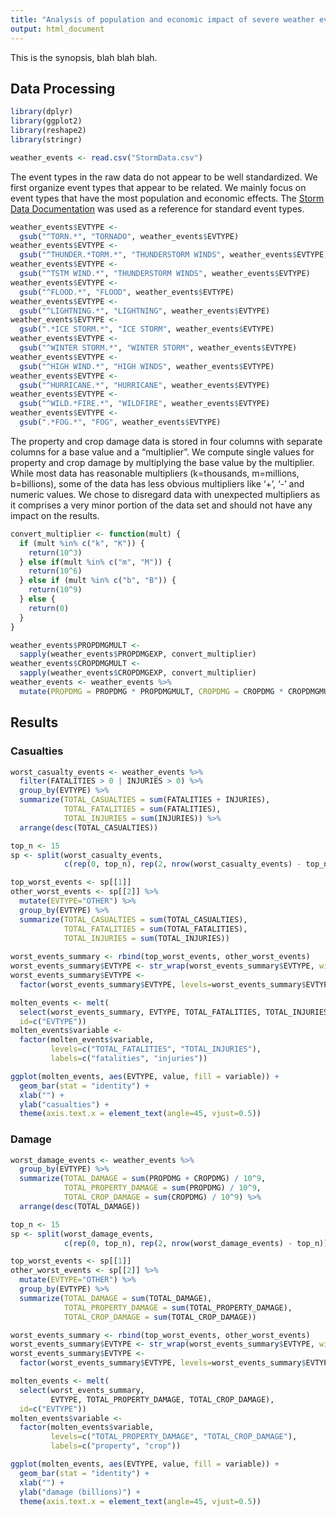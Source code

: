 ```yaml
---
title: "Analysis of population and economic impact of severe weather events in the United States."
output: html_document
---
```


This is the synopsis, blah blah blah.

## Data Processing ##

```r
library(dplyr)
library(ggplot2)
library(reshape2)
library(stringr)
```

```r
weather_events <- read.csv("StormData.csv")
```

The event types in the raw data do not appear to be well standardized. We first
organize event types that appear to be related. We mainly focus on event types
that have the most population and economic effects. The 
[Storm Data Documentation](https://d396qusza40orc.cloudfront.net/repdata%2Fpeer2_doc%2Fpd01016005curr.pdf)
was used as a reference for standard event types.

```r
weather_events$EVTYPE <- 
  gsub("^TORN.*", "TORNADO", weather_events$EVTYPE)
weather_events$EVTYPE <- 
  gsub("^THUNDER.*TORM.*", "THUNDERSTORM WINDS", weather_events$EVTYPE)
weather_events$EVTYPE <- 
  gsub("^TSTM WIND.*", "THUNDERSTORM WINDS", weather_events$EVTYPE)
weather_events$EVTYPE <- 
  gsub("^FLOOD.*", "FLOOD", weather_events$EVTYPE)
weather_events$EVTYPE <- 
  gsub("^LIGHTNING.*", "LIGHTNING", weather_events$EVTYPE)
weather_events$EVTYPE <- 
  gsub(".*ICE STORM.*", "ICE STORM", weather_events$EVTYPE)
weather_events$EVTYPE <- 
  gsub("^WINTER STORM.*", "WINTER STORM", weather_events$EVTYPE)
weather_events$EVTYPE <- 
  gsub("^HIGH WIND.*", "HIGH WINDS", weather_events$EVTYPE)
weather_events$EVTYPE <- 
  gsub("^HURRICANE.*", "HURRICANE", weather_events$EVTYPE)
weather_events$EVTYPE <- 
  gsub("^WILD.*FIRE.*", "WILDFIRE", weather_events$EVTYPE)
weather_events$EVTYPE <- 
  gsub(".*FOG.*", "FOG", weather_events$EVTYPE)
```

The property and crop damage data is stored in four columns with separate 
columns for a base value and a "multiplier". We compute single values for 
property and crop damage by multiplying the base value by the multiplier.
While most data has reasonable multipliers (k=thousands, m=millions, b=billions),
some of the data has less obvious multipliers like '+', '-' and numeric values.
We chose to disregard data with unexpected multipliers as it comprises a very
minor portion of the data set and should not have any impact on the results.

```r
convert_multiplier <- function(mult) {
  if (mult %in% c("k", "K")) {
    return(10^3)
  } else if(mult %in% c("m", "M")) {
    return(10^6)
  } else if (mult %in% c("b", "B")) {
    return(10^9)
  } else {
    return(0)
  }
}

weather_events$PROPDMGMULT <- 
  sapply(weather_events$PROPDMGEXP, convert_multiplier)
weather_events$CROPDMGMULT <- 
  sapply(weather_events$CROPDMGEXP, convert_multiplier)
weather_events <- weather_events %>% 
  mutate(PROPDMG = PROPDMG * PROPDMGMULT, CROPDMG = CROPDMG * CROPDMGMULT)
```

## Results ##

### Casualties ###

```r
worst_casualty_events <- weather_events %>%
  filter(FATALITIES > 0 | INJURIES > 0) %>%
  group_by(EVTYPE) %>%
  summarize(TOTAL_CASUALTIES = sum(FATALITIES + INJURIES), 
            TOTAL_FATALITIES = sum(FATALITIES),
            TOTAL_INJURIES = sum(INJURIES)) %>%
  arrange(desc(TOTAL_CASUALTIES))

top_n <- 15
sp <- split(worst_casualty_events, 
            c(rep(0, top_n), rep(2, nrow(worst_casualty_events) - top_n)))

top_worst_events <- sp[[1]]
other_worst_events <- sp[[2]] %>%
  mutate(EVTYPE="OTHER") %>%
  group_by(EVTYPE) %>%
  summarize(TOTAL_CASUALTIES = sum(TOTAL_CASUALTIES), 
            TOTAL_FATALITIES = sum(TOTAL_FATALITIES),
            TOTAL_INJURIES = sum(TOTAL_INJURIES))
  
worst_events_summary <- rbind(top_worst_events, other_worst_events)
worst_events_summary$EVTYPE <- str_wrap(worst_events_summary$EVTYPE, width=10)
worst_events_summary$EVTYPE <- 
  factor(worst_events_summary$EVTYPE, levels=worst_events_summary$EVTYPE)

molten_events <- melt(
  select(worst_events_summary, EVTYPE, TOTAL_FATALITIES, TOTAL_INJURIES), 
  id=c("EVTYPE"))
molten_events$variable <- 
  factor(molten_events$variable, 
         levels=c("TOTAL_FATALITIES", "TOTAL_INJURIES"), 
         labels=c("fatalities", "injuries"))

ggplot(molten_events, aes(EVTYPE, value, fill = variable)) +
  geom_bar(stat = "identity") +
  xlab("") + 
  ylab("casualties") +
  theme(axis.text.x = element_text(angle=45, vjust=0.5)) 
```

### Damage ###
```r
worst_damage_events <- weather_events %>%
  group_by(EVTYPE) %>%
  summarize(TOTAL_DAMAGE = sum(PROPDMG + CROPDMG) / 10^9, 
            TOTAL_PROPERTY_DAMAGE = sum(PROPDMG) / 10^9,
            TOTAL_CROP_DAMAGE = sum(CROPDMG) / 10^9) %>%
  arrange(desc(TOTAL_DAMAGE))

top_n <- 15
sp <- split(worst_damage_events, 
            c(rep(0, top_n), rep(2, nrow(worst_damage_events) - top_n)))

top_worst_events <- sp[[1]]
other_worst_events <- sp[[2]] %>%
  mutate(EVTYPE="OTHER") %>%
  group_by(EVTYPE) %>%
  summarize(TOTAL_DAMAGE = sum(TOTAL_DAMAGE), 
            TOTAL_PROPERTY_DAMAGE = sum(TOTAL_PROPERTY_DAMAGE),
            TOTAL_CROP_DAMAGE = sum(TOTAL_CROP_DAMAGE))

worst_events_summary <- rbind(top_worst_events, other_worst_events)
worst_events_summary$EVTYPE <- str_wrap(worst_events_summary$EVTYPE, width=10)
worst_events_summary$EVTYPE <- 
  factor(worst_events_summary$EVTYPE, levels=worst_events_summary$EVTYPE)

molten_events <- melt(
  select(worst_events_summary, 
         EVTYPE, TOTAL_PROPERTY_DAMAGE, TOTAL_CROP_DAMAGE), 
  id=c("EVTYPE"))
molten_events$variable <- 
  factor(molten_events$variable, 
         levels=c("TOTAL_PROPERTY_DAMAGE", "TOTAL_CROP_DAMAGE"), 
         labels=c("property", "crop"))

ggplot(molten_events, aes(EVTYPE, value, fill = variable)) +
  geom_bar(stat = "identity") +
  xlab("") + 
  ylab("damage (billions)") +
  theme(axis.text.x = element_text(angle=45, vjust=0.5)) 
```